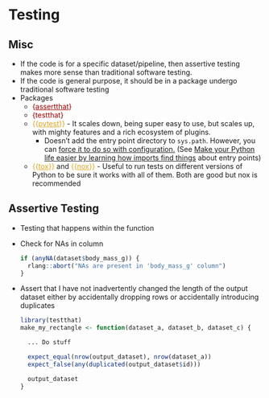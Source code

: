 # Testing {#sec-code-test .unnumbered}

## Misc {#sec-code-test-misc .unnumbered}

-   If the code is for a specific dataset/pipeline, then assertive testing makes more sense than traditional software testing.
-   If the code is general purpose, it should be in a package undergo traditional software testing
-   Packages
    -   [{]{style="color: #990000"}[assertthat](https://github.com/hadley/assertthat){style="color: #990000"}[}]{style="color: #990000"}
    -   [{testthat}]{style="color: #990000"}
    -   [{{]{style="color: goldenrod"}[pytest](https://docs.pytest.org/en/7.4.x/){style="color: goldenrod"}[}}]{style="color: goldenrod"} - It scales down, being super easy to use, but scales up, with mighty features and a rich ecosystem of plugins.
        -   Doesn't add the entry point directory to `sys.path`. However, you can [force it to do so with configuration.](https://docs.pytest.org/en/7.0.x/reference/reference.html#confval-pythonpath) (See [Make your Python life easier by learning how imports find things](https://www.bitecode.dev/p/making-your-python-life-easier-by) about entry points)
    -   [{{]{style="color: goldenrod"}[tox](https://pypi.org/project/tox/){style="color: goldenrod"}[}}]{style="color: goldenrod"} and [{{]{style="color: goldenrod"}[nox](https://nox.thea.codes/en/stable/index.html){style="color: goldenrod"}[}}]{style="color: goldenrod"} - Useful to run tests on different versions of Python to be sure it works with all of them. Both are good but nox is recommended

## Assertive Testing {#sec-code-test-assert .unnumbered}

-   Testing that happens within the function

-   Check for NAs in column

    ``` r
    if (anyNA(dataset$body_mass_g)) {
      rlang::abort("NAs are present in 'body_mass_g' column")
    }
    ```

-   Assert that I have not inadvertently changed the length of the output dataset either by accidentally dropping rows or accidentally introducing duplicates

    ``` r
    library(testthat)
    make_my_rectangle <- function(dataset_a, dataset_b, dataset_c) {

      ... Do stuff

      expect_equal(nrow(output_dataset), nrow(dataset_a))
      expect_false(any(duplicated(output_dataset$id)))

      output_dataset
    }
    ```
